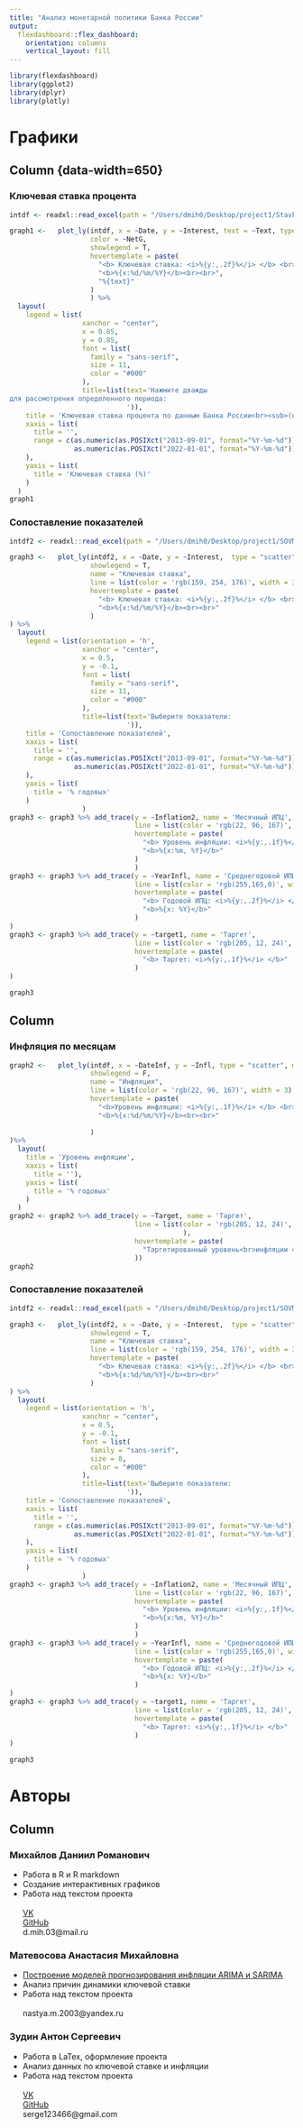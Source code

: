 ```yaml
---
title: "Анализ монетарной политики Банка России"
output: 
  flexdashboard::flex_dashboard:
    orientation: columns
    vertical_layout: fill
---
```


```r
library(flexdashboard)
library(ggplot2)
library(dplyr)
library(plotly)
```


Графики
===================================== 

Column {data-width=650}{.tabset}
-----------------------------------------------------------------------

### Ключевая ставка процента

```r
intdf <- readxl::read_excel(path = "/Users/dmih0/Desktop/project1/Stavka.xlsx")

graph1 <-   plot_ly(intdf, x = ~Date, y = ~Interest, text = ~Text, type = "scatter", mode = "markers", 
                    color = ~NetG,
                    showlegend = T,
                    hovertemplate = paste(
                      "<b> Ключевая ставка: <i>%{y:,.2f}%</i> </b> <br>",
                      "<b>%{x:%d/%m/%Y}</b><br><br>",
                      "%{text}"
                    )
                    ) %>%
  layout(
    legend = list(
                  xanchor = "center",
                  x = 0.85,
                  y = 0.85,
                  font = list(
                    family = "sans-serif",
                    size = 11,
                    color = "#000"
                  ),
                  title=list(text='Нажмите дважды
для рассмотрения определенного периода:
                             ')),
    title = 'Ключевая ставка процента по данным Банка России<br><sub>(наведите на точки графика для подробной информации)</sub> ',
    xaxis = list(
      title = '',
      range = c(as.numeric(as.POSIXct("2013-09-01", format="%Y-%m-%d"))*1000,
                as.numeric(as.POSIXct("2022-01-01", format="%Y-%m-%d"))*1000)
    ),
    yaxis = list(
      title = 'Ключевая ставка (%)'
    )
  )
graph1
```

### Сопоставление показателей

```r
intdf2 <- readxl::read_excel(path = "/Users/dmih0/Desktop/project1/SOVMGRAPH.xlsx")

graph3 <-   plot_ly(intdf2, x = ~Date, y = ~Interest,  type = "scatter", mode = "lines", 
                    showlegend = T,
                    name = "Ключевая ставка",
                    line = list(color = 'rgb(159, 254, 176)', width = 3),
                    hovertemplate = paste(
                      "<b> Ключевая ставка: <i>%{y:,.2f}%</i> </b> <br>",
                      "<b>%{x:%d/%m/%Y}</b><br><br>"
                    )
) %>%
  layout(
    legend = list(orientation = 'h',
                  xanchor = "center",
                  x = 0.5,
                  y = -0.1,
                  font = list(
                    family = "sans-serif",
                    size = 11,
                    color = "#000"
                  ),
                  title=list(text='Выберите показатели:
                             ')),
    title = 'Сопоставление показателей',
    xaxis = list(
      title = '',
      range = c(as.numeric(as.POSIXct("2013-09-01", format="%Y-%m-%d"))*1000,
                as.numeric(as.POSIXct("2022-01-01", format="%Y-%m-%d"))*1000)
    ),
    yaxis = list(
      title = '% годовых'
    )
                  )
graph3 <- graph3 %>% add_trace(y = ~Inflation2, name = 'Месячный ИПЦ',
                               line = list(color = 'rgb(22, 96, 167)', width = 2),
                               hovertemplate = paste(
                                 "<b> Уровень инфляции: <i>%{y:,.1f}%</i> </b> <br>",
                                 "<b>%{x:%m, %Y}</b>"
                               )
                               )
graph3 <- graph3 %>% add_trace(y = ~YearInfl, name = 'Среднегодовой ИПЦ',
                               line = list(color = 'rgb(255,165,0)', width = 3),
                               hovertemplate = paste(
                                 "<b> Годовой ИПЦ: <i>%{y:,.2f}%</i> </b> <br>",
                                 "<b>%{x: %Y}</b>"
                               )
)
graph3 <- graph3 %>% add_trace(y = ~target1, name = 'Таргет',
                               line = list(color = 'rgb(205, 12, 24)', width = 3, dash = 'dash'),
                               hovertemplate = paste(
                                 "<b> Таргет: <i>%{y:,.1f}%</i> </b>"
                               )
)

graph3
```


Column {data-width=350}
-----------------------------------------------------------------------

### Инфляция по месяцам

```r
graph2 <-   plot_ly(intdf, x = ~DateInf, y = ~Infl, type = "scatter", mode = "lines", 
                    showlegend = F,
                    name = "Инфляция",
                    line = list(color = 'rgb(22, 96, 167)', width = 3),
                    hovertemplate = paste(
                      "<b>Уровень инфляции: <i>%{y:,.1f}%</i> </b> <br>",
                      "<b>%{x:%d/%m/%Y}</b><br><br>"
                      
                    )
)%>%
  layout(
    title = 'Уровень инфляции',
    xaxis = list(
      title = ''),
    yaxis = list(
      title = '% годовых'
    )
  )
graph2 <- graph2 %>% add_trace(y = ~Target, name = 'Таргет',
                               line = list(color = 'rgb(205, 12, 24)', width = 3, dash = 'dash'
                                           ),
                               hovertemplate = paste(
                                 "Таргетированный уровень<br>инфляции 4%"
                               ))
graph2

```

### Сопоставление показателей

```r
intdf2 <- readxl::read_excel(path = "/Users/dmih0/Desktop/project1/SOVMGRAPH.xlsx")

graph3 <-   plot_ly(intdf2, x = ~Date, y = ~Interest,  type = "scatter", mode = "lines", 
                    showlegend = T,
                    name = "Ключевая ставка",
                    line = list(color = 'rgb(159, 254, 176)', width = 3),
                    hovertemplate = paste(
                      "<b> Ключевая ставка: <i>%{y:,.2f}%</i> </b> <br>",
                      "<b>%{x:%d/%m/%Y}</b><br><br>"
                    )
) %>%
  layout(
    legend = list(orientation = 'h',
                  xanchor = "center",
                  x = 0.5,
                  y = -0.1,
                  font = list(
                    family = "sans-serif",
                    size = 8,
                    color = "#000"
                  ),
                  title=list(text='Выберите показатели:
                             ')),
    title = 'Сопоставление показателей',
    xaxis = list(
      title = '',
      range = c(as.numeric(as.POSIXct("2013-09-01", format="%Y-%m-%d"))*1000,
                as.numeric(as.POSIXct("2022-01-01", format="%Y-%m-%d"))*1000)
    ),
    yaxis = list(
      title = '% годовых'
    )
                  )
graph3 <- graph3 %>% add_trace(y = ~Inflation2, name = 'Месячный ИПЦ',
                               line = list(color = 'rgb(22, 96, 167)', width = 2),
                               hovertemplate = paste(
                                 "<b> Уровень инфляции: <i>%{y:,.1f}%</i> </b> <br>",
                                 "<b>%{x:%m, %Y}</b>"
                               )
                               )
graph3 <- graph3 %>% add_trace(y = ~YearInfl, name = 'Среднегодовой ИПЦ',
                               line = list(color = 'rgb(255,165,0)', width = 3),
                               hovertemplate = paste(
                                 "<b> Годовой ИПЦ: <i>%{y:,.2f}%</i> </b> <br>",
                                 "<b>%{x: %Y}</b>"
                               )
)
graph3 <- graph3 %>% add_trace(y = ~target1, name = 'Таргет',
                               line = list(color = 'rgb(205, 12, 24)', width = 3, dash = 'dash'),
                               hovertemplate = paste(
                                 "<b> Таргет: <i>%{y:,.1f}%</i> </b>"
                               )
)

graph3
```

Авторы
===================================== 

Column {.tabset}
-----------------------------------------------------------------------
### Михайлов Даниил Романович

* Работа в R и R markdown
* Создание интерактивных графиков
* Работа над текстом проекта
<br />
<br />
[VK](https://vk.com/daniilmih) <br />
[GitHub](https://github.com/MikhailovDaniil) <br />
d.mih.03@mail.ru <br />

### Матевосова Анастасия Михайловна

* [Построение моделей прогнозирования инфляции ARIMA и SARIMA](https://colab.research.google.com/drive/1Ushl61tjySwsZcWbtuyYa8YFMHhyUuRv?usp=sharing)
* Анализ причин динамики ключевой ставки
* Работа над текстом проекта
<br />
<br />
nastya.m.2003@yandex.ru<br />
 
### Зудин Антон Сергеевич

* Работа в LaTex, оформление проекта
* Анализ данных по ключевой ставке и инфляции
* Работа над текстом проекта
<br />
<br />
[VK](https://vk.com/id167603864) <br />
[GitHub](https://github.com/Anton4ik3002) <br />
serge123466@gmail.com<br />
